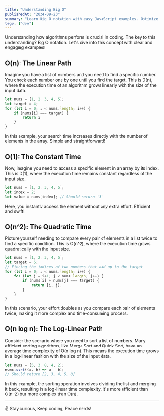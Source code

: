 ```yaml
---
title: "Understanding Big O"
publishedAt: "2024-09-23"
summary: "Learn Big O notation with easy JavaScript examples. Optimize your code and explore my GitHub!"
tags: ["dsa"]
---
```



Understanding how algorithms perform is crucial in coding. The key to this understanding? Big O notation. Let's dive into this concept with clear and engaging examples!

## O(n): The Linear Path

Imagine you have a list of numbers and you need to find a specific number. You check each number one by one until you find the target. This is O(n), where the execution time of an algorithm grows linearly with the size of the input data.

```js
let nums = [1, 2, 3, 4, 5];
let target = 4;
for (let i = 0; i < nums.length; i++) {
    if (nums[i] === target) {
        return i;
    }
}
```

In this example, your search time increases directly with the number of elements in the array. Simple and straightforward!

## O(1): The Constant Time

Now, imagine you need to access a specific element in an array by its index. This is O(1), where the execution time remains constant regardless of the input size.

```js
let nums = [1, 2, 3, 4, 5];
let index = 2;
let value = nums[index]; // Should return '3'
```

Here, you instantly access the element without any extra effort. Efficient and swift!

## O(n^2): The Quadratic Time

Picture yourself needing to compare every pair of elements in a list twice to find a specific condition. This is O(n^2), where the execution time grows quadratically with the input size.

```js
let nums = [1, 2, 3, 4, 5];
let target = 6;
// Finding the indices of two numbers that add up to the target
for (let i = 0; i < nums.length; i++) {
    for (let j = i+1; j < nums.length; j++) {
        if (nums[i] + nums[j] === target) {
            return [i, j];
        }
    }
}
```

In this scenario, your effort doubles as you compare each pair of elements twice, making it more complex and time-consuming process.

## O(n log n): The Log-Linear Path

Consider the scenario where you need to sort a list of numbers. Many efficient sorting algorithms, like Merge Sort and Quick Sort, have an average time complexity of O(n log n). This means the execution time grows in a log-linear fashion with the size of the input data.

```js
let nums = [5, 3, 8, 4, 2];
nums.sort((a, b) => a - b);
// Should return [2, 3, 4, 5, 8]
```

In this example, the sorting operation involves dividing the list and merging it back, resulting in a log-linear time complexity. It's more efficient than O(n^2) but more complex than O(n).

---

✌️ Stay curious, Keep coding, Peace nerds!